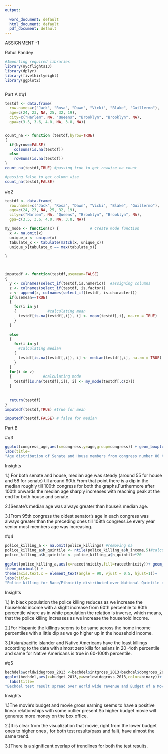 ---
output:
  
  word_document: default
  html_document: default
  pdf_document: default
---
ASSIGNMENT -1


Rahul Pandey

```{r echo=TRUE, message=FALSE, warning=FALSE}
#Importing required libraries
library(nycflights13)
library(dplyr)
library(fivethirtyeight)
library(ggplot2)



```

Part A
#q1

```{r}
testdf <- data.frame(
  row.names=c("Jack", "Rosa", "Dawn", "Vicki", "Blake", "Guillermo"),
  age=c(24, 23, NA, 25, 32, 19),
  city=c("Harlem", NA, "Queens", "Brooklyn", "Brooklyn", NA),
  gpa=c(3.5, 3.6, 4.0, NA, 3.8, NA))


count_na <- function (testdf,byrow=TRUE)
{
  if(byrow==FALSE)
    colSums(is.na(testdf))
  else
    rowSums(is.na(testdf)) 
}
count_na(testdf,TRUE) #passing true to get rowwise na count
```




```{r}
#passing false to get column wise
count_na(testdf,FALSE) 
```





#q2

```{r}

testdf <- data.frame(
  row.names=c("Jack", "Rosa", "Dawn", "Vicki", "Blake", "Guillermo"),
  age=c(24, 23, NA, 25, 32, 19),
  city=c("Harlem", NA, "Queens", "Brooklyn", "Brooklyn", NA),
  gpa=c(3.5, 3.6, 4.0, NA, 3.8, NA))

my_mode <- function(x) {              # Create mode function 
  x <- na.omit(x)
  unique_x <- unique(x)
  tabulate_x <- tabulate(match(x, unique_x))
  unique_x[tabulate_x == max(tabulate_x)]
  
}



imputedf <- function(testdf,usemean=FALSE)
{
  y <- colnames(select_if(testdf,is.numeric))  #assigning columns 
  z <- colnames(select_if(testdf, is.factor))
  z <- append(z, colnames(select_if(testdf, is.character)))
  if(usemean==TRUE)
  {
    for(i in y)
    {              #calculating mean
      testdf[is.na(testdf[,i]), i] <- mean(testdf[,i], na.rm = TRUE)
    }
  }
  
  else
  {
    for(i in y) 
      #calculating median 
    {
      testdf[is.na(testdf[,i]), i] <- median(testdf[,i], na.rm = TRUE)
    }
  }
  for(i in z)
  {              #calculating mode
    testdf[is.na(testdf[,i]), i] <- my_mode(testdf[,c(z)])
  }
  
  
  return(testdf)
}
imputedf(testdf,TRUE) #true for mean
```
```{r}
imputedf(testdf,FALSE) # false for median
```



Part B


#q3

```{r}
ggplot(congress_age,aes(x=congress,y=age,group=congress)) + geom_boxplot()+facet_grid(~chamber)+
labs(title=
"Age distribution of Senate and House members from congress number 80 till 113" )

```
Insights

1.) For both senate and house, median age was steady (around 55 for house and 58 for senate) till around 90th.From that point there is a dip in the median  roughly till 100th congress for both the graphs.Furthermore after 100th onwards the median age sharply increases with reaching peak at the end for both house and senate.

2.)Senate's median age was always greater than house's median age.

3.)From 95th congress the oldest senator's age  in each congress was always greater than the preceding ones till 108th congress.i.e every year senior most members age was increasing. 




#q4
```{r}

police_killing_a <- na.omit(police_killings) #removing na
police_killing_a$h_quintile <- ntile(police_killing_a$h_income,5)#calculating quintiles
police_killing_a$h_quintile <- police_killing_a$h_quintile*20

ggplot(police_killing_a,aes(x=raceethnicity,fill=raceethnicity))+ geom_bar() + facet_grid(~h_quintile) +
theme_minimal() +
theme(axis.text.x = element_text(angle = 90, vjust = 0.5, hjust=1))+
labs(title=
"Police killing for Race/Ethnicity distributed over National Quintile of Household Income" )
```
Insights

1.) In black population the police killing reduces as we increase the 
household income with a slight increase from 60th percentile to 80th percentile where as in white population the relation is inverse,  which means, that the police killing increases as we increase the household income.
 
 2.)For  Hispanic the killings seems to be same across the home income
 percentiles with a little dip as we go higher up in the household income.
 
 3.)Asian/pacific islander and Native  Americans have the least killings
 according to the data with almost zero kills  for asians in 20-4oth percentile and same for Native Americans is true in 60-100th percentile. 





#q5
```{r}
bechdel$worldwidegross_2013 <-bechdel$intgross_2013+bechdel$domgross_2013
ggplot(bechdel,aes(x=budget_2013,y=worldwidegross_2013,color=binary))+ geom_point()+geom_smooth()+
  labs(title=
"Bechdel test result spread over World wide revenue and Budget of a Movie" )

```


Insights

1.)The movie's budget and movie gross earning seems to have a positive linear relationships 
with some outlier present.So higher budget movie will generate more money on the box office.

2.)It is clear from the visualization that movie, right from the lower budget ones to higher ones , for both test results(pass and fail), have almost the same trend. 

3.)There is a significant overlap of trendlines for both the test results.


 

